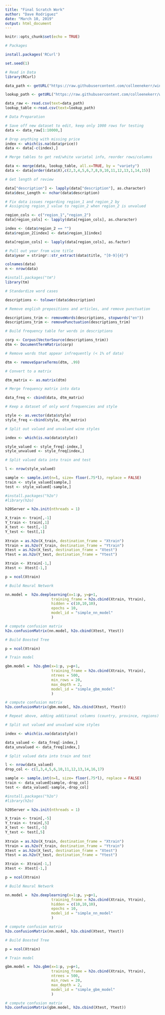 ---
title: "Final Scratch Work"
author: "Dave Rodriguez"
date: "March 10, 2019"
output: html_document
---

```{r setup, include=FALSE}
knitr::opts_chunk$set(echo = TRUE)
```

```{r include=FASLE echo=FALSE}

# Packages

install.packages('RCurl')

set.seed(1)

```

```{r}

# Read in Data
library(RCurl)

data_path <- getURL("https://raw.githubusercontent.com/colleenekerr/wine-recommender/master/data/wine-data.csv")

lookup_path <- getURL("https://raw.githubusercontent.com/colleenekerr/wine-recommender/master/Varietal_Lookup.csv")

data_raw <- read.csv(text=data_path)
lookup_table <-read.csv(text=lookup_path)

```


```{r}

# Data Preparation

# Save off new dataset to edit, keep only 1000 rows for testing
data <- data_raw[1:10000,]

# Drop anything with missing price
index <- which(is.na(data$price))
data <- data[-c(index),]

# Merge tables to get red/white varietal info, reorder rows/columns

data <- merge(data, lookup_table, all.x=TRUE, by = "variety")
data <- data[order(data$X),c(2,3,4,5,6,7,8,9,10,11,12,13,1,14,15)]

# Get length of review

data["description"] <- lapply(data["description"], as.character)
data$desc_Length <- nchar(data$description)

# Fix data issues regarding region_1 and region_2 by
# Assigning region_1 value to region_2 when region_2 is unvalued

region_cols <- c("region_1","region_2")
data[region_cols] <- lapply(data[region_cols], as.character)

index <- (data$region_2 == "")
data$region_2[index] <- data$region_1[index]

data[region_cols] <- lapply(data[region_cols], as.factor)

# Pull out year from wine title
data$year = stringr::str_extract(data$title, "[0-9]{4}")

colnames(data)
n <- nrow(data)

```

```{r}

#install.packages("tm")
library(tm)

# Standardize word cases

descriptions <- tolower(data$description)

# Remove english prepositions and articles, and remove punctuation

descriptions_trim <- removeWords(descriptions, stopwords("en"))
descriptions_trim <- removePunctuation(descriptions_trim)

# Build frequency table for words in descriptions

corp <- Corpus(VectorSource(descriptions_trim))
dtm <- DocumentTermMatrix(corp)

# Remove words that appear infrequently (< 1% of data)

dtm <- removeSparseTerms(dtm, .99)

# Convert to a matrix

dtm_matrix <- as.matrix(dtm)

```

```{r}

# Merge frequency matrix into data

data_freq <- cbind(data, dtm_matrix)

# Keep a dataset of only word frequencies and style

style <- as.vector(data$style)
style_freq <-cbind(style, dtm_matrix)

```

```{r}

# Split out valued and unvalued wine styles

index <- which(is.na(data$style))

style_valued <- style_freq[-index,]
style_unvalued <- style_freq[index,]

# Split valued data into train and test

l <- nrow(style_valued)

sample <- sample.int(n=l, size= floor(.75*l), replace = FALSE)
train <- style_valued[sample,]
test <- style_valued[-sample,]


```

```{r}

#install.packages("h2o")
#library(h2o)

h20Server = h2o.init(nthreads = 1)

X_train <- train[,-1]
Y_train <- train[,1]
X_test <- test[,-1]
Y_test <- test[,1]
  
Xtrain = as.h2o(X_train, destination_frame = "Xtrain")
Ytrain = as.h2o(Y_train, destination_frame = "Ytrain")
Xtest = as.h2o(X_test, destination_frame = "Xtest")
Ytest = as.h2o(Y_test, destination_frame = "Ytest")

Xtrain <- Xtrain[-1,]
Xtest <- Xtest[-1,]

```


```{r}

p = ncol(Xtrain)

# Build Neural Network

nn.model =  h2o.deeplearning(x=1:p, y=p+1,
                     training_frame = h2o.cbind(Xtrain, Ytrain),
                     hidden = c(10,10,10),                       
                     epochs = 10,                               
                     model_id = "simple_nn_model"
                     )

# compute confusion matrix
h2o.confusionMatrix(nn.model, h2o.cbind(Xtest, Ytest)) 


```

```{r}

# Build Boosted Tree

p = ncol(Xtrain)

# Train model

gbm.model =  h2o.gbm(x=1:p, y=p+1,
                     training_frame = h2o.cbind(Xtrain, Ytrain),
                     ntrees = 500,                                  
                     min_rows = 20,                               
                     max_depth = 2,                               
                     model_id = "simple_gbm_model"
                     )

# compute confusion matrix
h2o.confusionMatrix(gbm.model, h2o.cbind(Xtest, Ytest)) 

```


```{r}

# Repeat above, adding additional columns (country, province, regions) from our original data

# Split out valued and unvalued wine styles

index <- which(is.na(data$style))

data_valued <- data_freq[-index,]
data_unvalued <- data_freq[index,]

# Split valued data into train and test

l <- nrow(data_valued)
drop_col <- c(1,3,4,5,6,10,11,12,13,14,16,17)

sample <- sample.int(n=l, size= floor(.75*l), replace = FALSE)
train <- data_valued[sample,-drop_col]
test <- data_valued[-sample,-drop_col]

```

```{r}

#install.packages("h2o")
#library(h2o)

h20Server = h2o.init(nthreads = 1)

X_train <- train[,-5]
Y_train <- train[,5]
X_test <- test[,-5]
Y_test <- test[,5]
  
Xtrain = as.h2o(X_train, destination_frame = "Xtrain")
Ytrain = as.h2o(Y_train, destination_frame = "Ytrain")
Xtest = as.h2o(X_test, destination_frame = "Xtest")
Ytest = as.h2o(Y_test, destination_frame = "Ytest")

Xtrain <- Xtrain[-1,]
Xtest <- Xtest[-1,]

```

```{r}

p = ncol(Xtrain)

# Build Neural Network

nn.model =  h2o.deeplearning(x=1:p, y=p+1,
                     training_frame = h2o.cbind(Xtrain, Ytrain),
                     hidden = c(10,10,10),                       
                     epochs = 10,                               
                     model_id = "simple_nn_model"
                     )

# compute confusion matrix
h2o.confusionMatrix(nn.model, h2o.cbind(Xtest, Ytest)) 

```

```{r}

# Build Boosted Tree

p = ncol(Xtrain)

# Train model

gbm.model =  h2o.gbm(x=1:p, y=p+1,
                     training_frame = h2o.cbind(Xtrain, Ytrain),
                     ntrees = 500,                                  
                     min_rows = 20,                               
                     max_depth = 2,                               
                     model_id = "simple_gbm_model"
                     )

# compute confusion matrix
h2o.confusionMatrix(gbm.model, h2o.cbind(Xtest, Ytest)) 

```



